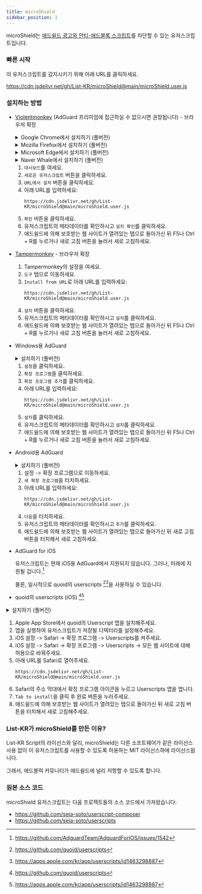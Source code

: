 ```yaml
---
title: microShield
sidebar_position: 1
---
```


microShield는 [애드쉴드 광고와 안티-애드블록 스크립트](https://www.ad-shield.io/)를 차단할 수 있는 유저스크립트입니다.

### 빠른 시작
이 유저스크립트를 감지시키기 위해 아래 URL를 클릭하세요.

https://cdn.jsdelivr.net/gh/List-KR/microShield@main/microShield.user.js

### 설치하는 방법
- [Violentmonkey](https://addons.mozilla.org/ko/firefox/addon/violentmonkey/) (AdGuard 프리미엄에 접근하실 수 없으시면 권장됩니다) - 브라우저 확장

  <details><summary>Google Chrome에서 설치하기 (풀버전)</summary>
  
  <ReactPlayer controls width='100%' height='100%' url='/video/microshield/violentmonkey/Chrome.webm' />

  </details>
  <details><summary>Mozilla Firefox에서 설치하기 (풀버전)</summary>
  
  <ReactPlayer controls width='100%' height='100%' url='/video/microshield/violentmonkey/Firefox.webm' />

  </details>
  <details><summary>Microsoft Edge에서 설치하기 (풀버전)</summary>
  
  <ReactPlayer controls width='100%' height='100%' url='/video/microshield/violentmonkey/Edge.webm' />

  </details>
  <details><summary>Naver Whale에서 설치하기 (풀버전)</summary>
  
  <ReactPlayer controls width='100%' height='100%' url='/video/microshield/violentmonkey/Whale.webm' />

  </details>


  1. `대시보드`를 여세요.
  2. `새로운 유저스크립트` 버튼을 클릭하세요.
  3. `URL에서 설치` 버튼을 클릭하세요.
  4. 아래 URL를 입력하세요:
      ```
      https://cdn.jsdelivr.net/gh/List-KR/microShield@main/microShield.user.js
      ```
  5. `확인` 버튼을 클릭하세요.
  6. 유저스크립트의 메타데이터를 확인하시고 `설치 확인`를 클릭하세요.
  7. 애드쉴드에 의해 보호받는 웹 사이트가 열려있는 탭으로 돌아가신 뒤 F5나 Ctrl + R를 누르거나 새로 고침 버튼을 눌러서 새로 고침하세요.

- [Tampermonkey](https://addons.mozilla.org/ko/firefox/addon/tampermonkey/) - 브라우저 확장
    1. Tampermonkey의 설정을 여세요.
    2. `도구` 탭으로 이동하세요.
    3. `Install from URL`로 아래 URL를 입력하세요:
        ```
        https://cdn.jsdelivr.net/gh/List-KR/microShield@main/microShield.user.js
        ```
    4. `설치` 버튼을 클릭하세요.
    5. 유저스크립트의 메타데이터를 확인하시고 `설치`를 클릭하세요.
    6. 애드쉴드에 의해 보호받는 웹 사이트가 열려있는 탭으로 돌아가신 뒤 F5나 Ctrl + R를 누르거나 새로 고침 버튼을 눌러서 새로 고침하세요.

- Windows용 AdGuard
  <details><summary>설치하기 (풀버전)</summary>
  
  <iframe width='100%' height='100%' src='https://youtu.be/OFVcKIu6xXY'></iframe>

  </details>


  1. `설정`을 클릭하세요.
  2. `확장 프로그램`을 클릭하세요.
  3. `확장 프로그램 추가`를 클릭하세요.
  4. 아래 URL를 입력하세요:
      ```
      https://cdn.jsdelivr.net/gh/List-KR/microShield@main/microShield.user.js
      ```
  5. `설치`를 클릭하세요.
  6. 유저스크립트의 메타데이터를 확인하시고 `설치`를 클릭하세요.
  7. 애드쉴드에 의해 보호받는 웹 사이트가 열려있는 탭으로 돌아가신 뒤 F5나 Ctrl + R를 누르거나 새로 고침 버튼을 눌러서 새로 고침하세요.


- Android용 AdGuard
  <details><summary>설치하기 (풀버전)</summary>
  
  <iframe width='100%' height='100%' src='https://youtube.com/shorts/OZm1q7B7U3Q?feature=share'></iframe>

  </details>


  1. 설정 -> 확장 프로그램으로 이동하세요.
  2. `새 확장 프로그램`을 터치하세요.
  3. 아래 URL를 입력하세요:
      ```
      https://cdn.jsdelivr.net/gh/List-KR/microShield@main/microShield.user.js
      ```
  4. `다음`을 터치하세요.
  5. 유저스크립트의 메타데이터를 확인하시고 `추가`를 클릭하세요.
  6. 애드쉴드에 의해 보호받는 웹 사이트가 열려있는 탭으로 돌아가신 뒤 새로 고침 버튼을 터치해서 새로 고침하세요.


 - AdGuard for iOS

    유저스크립트는 현재 iOS용 AdGuard에서 지원되지 않습니다.
    그러나, 미래에 지원될 겁니다.[^1]
    
    몰론, 일시적으로 quoid의 userscripts [^2][^3]을 사용하실 수 있습니다.

 - quoid의 userscripts (iOS) [^2][^3]
  <details><summary>설치하기 (풀버전)</summary>
  
  <iframe width='100%' height='100%' url='https://youtu.be/bLLwEtEYZb8'></iframe>

  </details>


  1. Apple App Store에서 quoid의 Userscript 앱을 설치해주세요.
  2. 앱을 실행하여 유저스크립트가 저장될 디텍터리를 설정해주세요.
  3. iOS 설정 -> Safari -> 확장 프로그램 -> Userscripts를 켜주세요.
  4. iOS 설정 -> Safari -> 확장 프로그램 -> Userscripts -> 모든 웹 사이트에 대해 허용으로 바꿔주세요.
  5. 아래 URL를 Safari로 열어주세요.
      ```
      https://cdn.jsdelivr.net/gh/List-KR/microShield@main/microShield.user.js
      ```
  6. Safari의 주소 막대에서 확장 프로그램 아이콘을 누르고 Userscripts 앱을 엽니다.
  7.  `Tab to install`을 클릭 후 완료 버튼을 누러주세요.
  8. 애드쉴드에 의해 보호받는 웹 사이트가 열려있는 탭으로 돌아가신 뒤 새로 고침 버튼을 터치해서 새로 고침해주세요.


[^1]: https://github.com/AdguardTeam/AdguardForiOS/issues/1542
[^2]: https://github.com/quoid/userscripts
[^3]: https://apps.apple.com/kr/app/userscripts/id1463298887


### List-KR가 microShield를 만든 이유?
List-KR Script의 라이선스와 달리, microShield는 다른 소프트웨어가 같은 라이선스 사용 없이 이 유저스크립트를 사용할 수 있도록 허용하는 MIT 라이선스하에 라이선스됩니다.

그래서, 애드블럭 커뮤니티가 애드쉴드에 널리 저항할 수 있도록 합니다.

### 원본 소스 코드
microShield 유저스크립트는 다음 프로젝트들의 소스 코드에서 가져왔습니다:
 - https://github.com/seia-soto/userscript-composer
 - https://github.com/seia-soto/userscripts